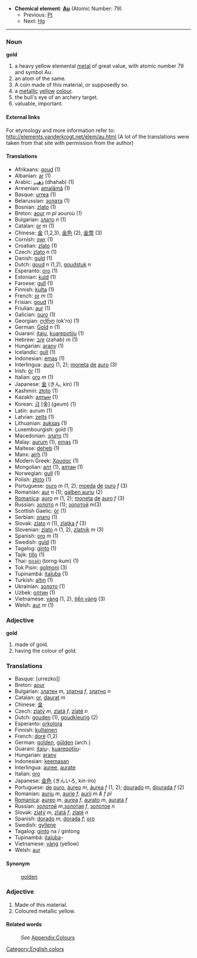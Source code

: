 *'''Chemical element''': '''[[Au]]''' (Atomic Number: 79)
**Previous: [[Platinum|Pt]]
**Next: [[Mercury|Hg]]
----
=== Noun ===
'''gold'''

#a heavy yellow elemental [[metal]] of great value, with atomic number 79 and symbol Au.
#an atom of the same.
#A coin made of this material, or supposedly so.
#a [[metallic]] [[yellow]] [[color|colour]].
#the bull's eye of an archery target.
#valuable, important.

====External links====
For etymology and more information refer to:
http://elements.vanderkrogt.net/elem/au.html
(A lot of the translations were taken from that site with permission from the author)

==== Translations ====
*Afrikaans: [[goud]] (1)
*Albanian: [[ar]] (1)
*Arabic: [[ذهب]] (dhahab) (1)
*Armenian: [[amalãmã]] (1)
*Basque: [[urrea]] (1)
*Belarussian: [[золата]] (1)
*Bosnian: [[zlato]] (1)
*Breton: [[aour]] ''m'' ''pl'' aouroù (1)
*Bulgarian: [[злато]] ''n'' (1)
*Catalan: [[or]] ''m'' (1)
*Chinese: [[金]] (1,2,3), [[金]][[色]] (2), [[金]][[幣]] (3)
*Cornish: [[owr]] (1)
*Croatian: [[zlato]] (1)
*Czech: [[zlato]] ''n'' (1)
*Danish: [[guld]] (1)
*Dutch: [[goud]] ''n'' (1,2), [[goudstuk]] ''n''
*Esperanto: [[oro]] (1)
*Estonian: [[kuld]] (1)
*Faroese: [[gull]] (1)
*Finnish: [[kulta]] (1)
*French: [[or]] ''m'' (1)
*Frisian: [[goud]] (1)
*Friulian: [[aur]] (1)
*Galician: [[ouro]] (1)
*Georgian: [[ოქრო]] (ok'ro) (1)
*German: [[Gold]] ''n'' (1)
*Guarani: [[itaju]], [[kuarepotiju]] (1)
*Hebrew: [[זהב]] (zahab) ''m'' (1)
*Hungarian: [[arany]] (1)
*Icelandic: [[gull]] (1)
*Indonesian: [[emas]] (1)
*Interlingua: [[auro]] (1, 2); [[moneta]] [[de]] [[auro]] (3)
*Irish: [[ór]] (1)
*Italian: [[oro]] ''m'' (1)
*Japanese: [[金]] (きん, kin) (1)
*Kashmiri: [[złoto]] (1)
*Kazakh: [[алтын]] (1)
*Korean: [[금]] [金] (geum) (1)
*Latin: aurum (1)
*Latvian: [[zelts]] (1)
*Lithuanian: [[auksas]] (1)
*Luxembourgish: gold (1)
*Macedonian: [[злато]] (1)
*Malay: [[aurum]] (1), [[emas]] (1)
*Maltese: [[deheb]] (1)
*Manx: [[airh]] (1)
*Modern Greek: [[Χρυσος]] '' '' (1)
*Mongolian: [[алт]] (1), [[алтан]] (1)
*Norwegian: [[gull]] (1)
*Polish: [[złoto]] '' '' (1)
*Portuguese: [[ouro]] ''m'' (1, 2); [[moeda]] [[de]] [[ouro]] ''f'' (3)
*Romanian: [[aur]] ''n'' (1); [[galben auriu]] (2)
*[[Romanica]]: [[auro]] ''m'' (1, 2); [[moneta]] [[de]] [[auro]] ''f'' (3)
*Russian: [[золото]] ''n'' (1); [[золотой]] ''m''(3)
*Scottish Gaelic: [[òr]] (1)
*Serbian: [[злато]] (1)
*Slovak: [[zlato]] ''n'' (1), [[zlatka]] ''f'' (3)
*Slovenian: [[zlato]] ''n'' (1, 2), [[zlatnik]] ''m'' (3)
*Spanish: [[oro]] ''m'' (1)
*Swedish: [[guld]] (1)
*Tagalog: [[ginto]] (1)
*Tajik: [[tillo]] (1)
*Thai: [[ทองคำ]] (torng-kum) (1)
*Tok Pisin: [[golmoni]] (3)
*Tupinambá: [[itaîuba]] (1)
*Turkish: [[altın]] (1)
*Ukrainian: [[золото]] (1)
*Uzbek: [[олтин]] (1)
*Vietnamese: [[vàng]] (1, 2), [[tiền vàng]] (3)
*Welsh: [[aur]] ''m'' (1)

===Adjective===
;'''gold'''
#made of gold.
#having the colour of gold.

===Translations===
* Basque: [urrezko]]
* Breton: [[aour]]
* Bulgarian: [[златен]] ''m'', [[златна]] ''f'', [[златно]] ''n''
* Catalan: [[or]], [[daurat]] ''m''
* Chinese: [[金]]
* Czech: [[zlatý]] ''m'', [[zlatá]] ''f'', [[zlaté]] ''n''
* Dutch: [[gouden]] (1), [[goudkleurig]] (2)
* Esperanto: [[orkolora]]
* Finnish: [[kultainen]]
* French: [[doré]] (1,2)
* German: [[golden]], [[gülden]] (arch.)
* Guarani: [[itaju]]-, [[kuarepotiju]]-
* Hungarian: [[arany]]
* Indonesian: [[emas|keemasan]]
* Interlingua: [[auree]], [[aurate]]
* Italian: [[oro]]
* Japanese: [[金色]] (きんいろ, kin-iro)
* Portuguese: [[de]] [[ouro]], [[áureo]] ''m'', [[áurea]] ''f'' (1, 2); [[dourado]] ''m'', [[dourada]] ''f'' (2)
* Romanian: [[auriu]] ''m'', [[aurie]] ''f'', [[aurii]] ''m & f pl''
* [[Romanica]]: [[aureo]] ''m'', [[aurea]] ''f'', [[aurato]] ''m'', [[aurata]] ''f''
* Russian: [[золотой]] ''m'',[[золотая]] ''f'', [[золотое]] ''n''
* Slovak: [[zlatý]] ''m'', [[zlatá]] ''f'', [[zlaté]] ''n''
* Spanish: [[dorado]] ''m'', [[dorada]] ''f''; [[oro]]
* Swedish: [[gyllene]]
* Tagalog: [[ginto]] na / gintong
* Tupinambá: [[itaîuba]]-
* Vietnamese: [[vàng]] (yellow)
* Welsh: [[aur]]

====Synonym====
:[[golden]]

===Adjective===

#Made of this material.
#Coloured metallic yellow.

====Related words====
:''See'' [[Wiktionary_Appendix:Colours|Appendix:Colours]]

[[Category:English colors]]
